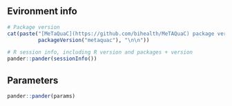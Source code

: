 ## Evironment info
```r
# Package version
cat(paste("[MeTaQuaC](https://github.com/bihealth/MeTAQuaC) package version:",
          packageVersion("metaquac"), "\n\n"))

# R session info, including R version and packages + version
pander::pander(sessionInfo())
```

## Parameters
```r
pander::pander(params)
```
